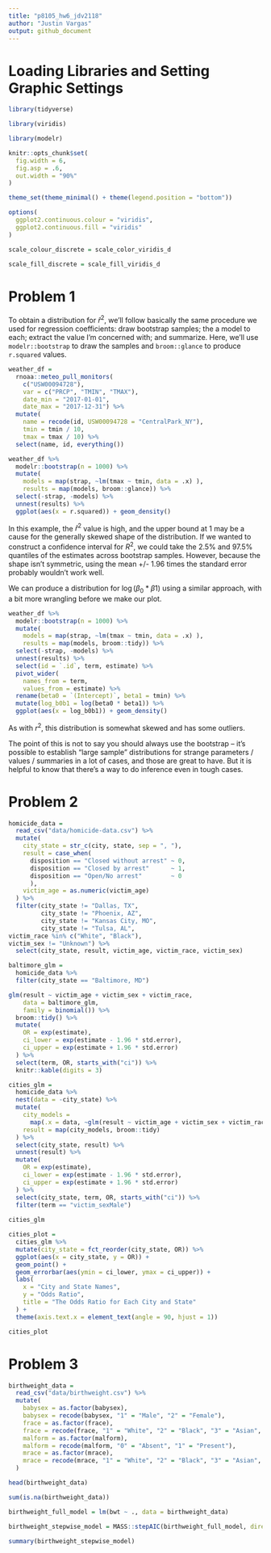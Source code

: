 ```yaml
---
title: "p8105_hw6_jdv2118"
author: "Justin Vargas"
output: github_document
---
```


# Loading Libraries and Setting Graphic Settings

```r
library(tidyverse)

library(viridis)

library(modelr)

knitr::opts_chunk$set(
  fig.width = 6,
  fig.asp = .6,
  out.width = "90%"
)

theme_set(theme_minimal() + theme(legend.position = "bottom"))

options(
  ggplot2.continuous.colour = "viridis",
  ggplot2.continuous.fill = "viridis"
)

scale_colour_discrete = scale_color_viridis_d

scale_fill_discrete = scale_fill_viridis_d
```

# Problem 1

To obtain a distribution for $\hat{r}^2$, we'll follow basically the same procedure we used for regression coefficients: draw bootstrap samples; the a model to each; extract the value I'm concerned with; and summarize. Here, we'll use `modelr::bootstrap` to draw the samples and `broom::glance` to produce `r.squared` values. 

```r
weather_df = 
  rnoaa::meteo_pull_monitors(
    c("USW00094728"),
    var = c("PRCP", "TMIN", "TMAX"), 
    date_min = "2017-01-01",
    date_max = "2017-12-31") %>%
  mutate(
    name = recode(id, USW00094728 = "CentralPark_NY"),
    tmin = tmin / 10,
    tmax = tmax / 10) %>%
  select(name, id, everything())
```


```r
weather_df %>% 
  modelr::bootstrap(n = 1000) %>% 
  mutate(
    models = map(strap, ~lm(tmax ~ tmin, data = .x) ),
    results = map(models, broom::glance)) %>% 
  select(-strap, -models) %>% 
  unnest(results) %>% 
  ggplot(aes(x = r.squared)) + geom_density()
```

In this example, the $\hat{r}^2$ value is high, and the upper bound at 1 may be a cause for the generally skewed shape of the distribution. If we wanted to construct a confidence interval for $R^2$, we could take the 2.5% and 97.5% quantiles of the estimates across bootstrap samples. However, because the shape isn't symmetric, using the mean +/- 1.96 times the standard error probably wouldn't work well.

We can produce a distribution for $\log(\beta_0 * \beta1)$ using a similar approach, with a bit more wrangling before we make our plot.

```r
weather_df %>% 
  modelr::bootstrap(n = 1000) %>% 
  mutate(
    models = map(strap, ~lm(tmax ~ tmin, data = .x) ),
    results = map(models, broom::tidy)) %>% 
  select(-strap, -models) %>% 
  unnest(results) %>% 
  select(id = `.id`, term, estimate) %>% 
  pivot_wider(
    names_from = term, 
    values_from = estimate) %>% 
  rename(beta0 = `(Intercept)`, beta1 = tmin) %>% 
  mutate(log_b0b1 = log(beta0 * beta1)) %>% 
  ggplot(aes(x = log_b0b1)) + geom_density()
```

As with $r^2$, this distribution is somewhat skewed and has some outliers. 

The point of this is not to say you should always use the bootstrap -- it's possible to establish "large sample" distributions for strange parameters / values / summaries in a lot of cases, and those are great to have. But it is helpful to know that there's a way to do inference even in tough cases. 

# Problem 2

```r
homicide_data = 
  read_csv("data/homicide-data.csv") %>% 
  mutate(
    city_state = str_c(city, state, sep = ", "),
    result = case_when(
      disposition == "Closed without arrest" ~ 0,
      disposition == "Closed by arrest"      ~ 1,
      disposition == "Open/No arrest"        ~ 0
      ),
    victim_age = as.numeric(victim_age)
  ) %>% 
  filter(city_state != "Dallas, TX",
         city_state != "Phoenix, AZ",
         city_state != "Kansas City, MO",
         city_state != "Tulsa, AL",
victim_race %in% c("White", "Black"),
victim_sex != "Unknown") %>% 
  select(city_state, result, victim_age, victim_race, victim_sex)
```

```r
baltimore_glm =
  homicide_data %>% 
  filter(city_state == "Baltimore, MD")

glm(result ~ victim_age + victim_sex + victim_race, 
    data = baltimore_glm,
    family = binomial()) %>% 
  broom::tidy() %>% 
  mutate(
    OR = exp(estimate),
    ci_lower = exp(estimate - 1.96 * std.error),
    ci_upper = exp(estimate + 1.96 * std.error)
  ) %>% 
  select(term, OR, starts_with("ci")) %>% 
  knitr::kable(digits = 3)
```

```r
cities_glm = 
  homicide_data %>% 
  nest(data = -city_state) %>% 
  mutate(
    city_models = 
      map(.x = data, ~glm(result ~ victim_age + victim_sex + victim_race, data = .x, family = binomial())),
    result = map(city_models, broom::tidy)
  ) %>% 
  select(city_state, result) %>% 
  unnest(result) %>% 
  mutate(
    OR = exp(estimate),
    ci_lower = exp(estimate - 1.96 * std.error),
    ci_upper = exp(estimate + 1.96 * std.error)
  ) %>% 
  select(city_state, term, OR, starts_with("ci")) %>%
  filter(term == "victim_sexMale")
  
cities_glm
```

```r
cities_plot =
  cities_glm %>% 
  mutate(city_state = fct_reorder(city_state, OR)) %>% 
  ggplot(aes(x = city_state, y = OR)) + 
  geom_point() + 
  geom_errorbar(aes(ymin = ci_lower, ymax = ci_upper)) + 
  labs(
    x = "City and State Names",
    y = "Odds Ratio",
    title = "The Odds Ratio for Each City and State"
  ) + 
  theme(axis.text.x = element_text(angle = 90, hjust = 1))

cities_plot
```

# Problem 3

```r
birthweight_data =
  read_csv("data/birthweight.csv") %>%
  mutate(
    babysex = as.factor(babysex),
    babysex = recode(babysex, "1" = "Male", "2" = "Female"),
    frace = as.factor(frace),
    frace = recode(frace, "1" = "White", "2" = "Black", "3" = "Asian", "4" = "Puerto Rican", "8" = "Other",      "9" = "Unknown"),
    malform = as.factor(malform),
    malform = recode(malform, "0" = "Absent", "1" = "Present"),
    mrace = as.factor(mrace),
    mrace = recode(mrace, "1" = "White", "2" = "Black", "3" = "Asian", "4" = "Puerto Rican", "8" = "Other")
  )

head(birthweight_data)

sum(is.na(birthweight_data))
```

```r
birthweight_full_model = lm(bwt ~ ., data = birthweight_data)

birthweight_stepwise_model = MASS::stepAIC(birthweight_full_model, direction = "both", trace = FALSE) 

summary(birthweight_stepwise_model)
```

